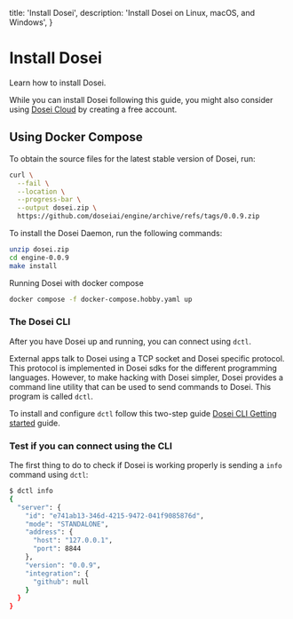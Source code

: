 
  title: 'Install Dosei',
  description: 'Install Dosei on Linux, macOS, and Windows',
}


# Install Dosei

Learn how to install Dosei.

While you can install Dosei following this guide, you might also consider using [Dosei Cloud](https://dosei.ai) by creating a free account.

## Using Docker Compose


To obtain the source files for the latest stable version of Dosei, run:

```bash
curl \
  --fail \
  --location \
  --progress-bar \
  --output dosei.zip \
  https://github.com/doseiai/engine/archive/refs/tags/0.0.9.zip
```

To install the Dosei Daemon, run the following commands:

```bash
unzip dosei.zip
cd engine-0.0.9
make install
```

Running Dosei with docker compose

```bash
docker compose -f docker-compose.hobby.yaml up
```

### The Dosei CLI

After you have Dosei up and running, you can connect using `dctl`.

External apps talk to Dosei using a TCP socket and Dosei specific protocol. This protocol is implemented in Dosei
sdks for the different programming languages.
However, to make hacking with Dosei simpler, Dosei provides a command line utility that can be used to send commands to Dosei.
This program is called `dctl`.

To install and configure `dctl` follow this two-step guide [Dosei CLI Getting started](./cli) guide.


### Test if you can connect using the CLI

The first thing to do to check if Dosei is working properly is sending a `info` command using `dctl`:

```bash
$ dctl info
{
  "server": {
    "id": "e741ab13-346d-4215-9472-041f9085876d",
    "mode": "STANDALONE",
    "address": {
      "host": "127.0.0.1",
      "port": 8844
    },
    "version": "0.0.9",
    "integration": {
      "github": null
    }
  }
}
```
